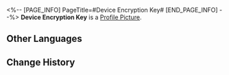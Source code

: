 <%-- [PAGE_INFO]
PageTitle=#Device Encryption Key#
[END_PAGE_INFO] --%>
{{Item Infobox
|id          = 140026
|image       = Item Device Encryption Key.png
|type        = Mission Item
|invCategory = Missions
|rarity      = 3
|effect      = 
|description = An encryption key used to activate the energy core in the restricted zone.
}}
{{Description|''"Despite its apparent similarities to other cores, it is clear the energy core inside the Silvermane Guard Restricted Zone is highly-customized."''}}
'''Device Encryption Key''' is a [[Profile Picture]].

==Other Languages==
{{Other Languages
|en   = Device Encryption Key
|zhs  = 机关密钥
|zht  = 機關金鑰
|ja   = 機関の暗号キー
|ko   = 장치 암호키
|es   = Llave de encriptación
|fr   = Clé de chiffrement d'appareil
|ru   = Ключ шифрования устройства
|th   = คีย์เข้ารหัสกลไก
|vi   = Khóa Mã Hóa Cơ Quan
|de   = Kodierschlüssel zum Gerät
|id   = Kunci Enkripsi Mekanisme
|pt   = CriptoChave de Dispositivo
}}

==Change History==
{{Change History|1.0}}